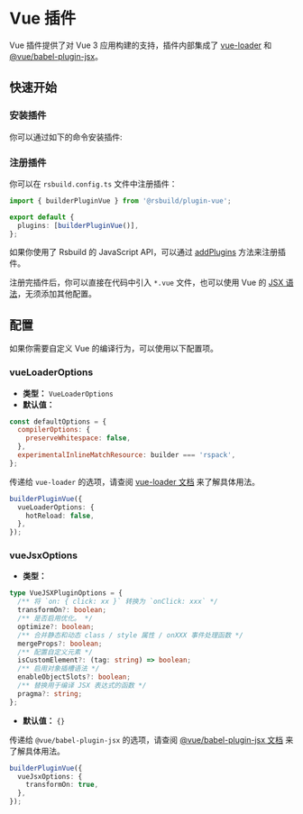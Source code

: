 # Vue 插件

Vue 插件提供了对 Vue 3 应用构建的支持，插件内部集成了 [vue-loader](https://vue-loader.vuejs.org/) 和 [@vue/babel-plugin-jsx](https://github.com/vuejs/babel-plugin-jsx)。

## 快速开始

### 安装插件

你可以通过如下的命令安装插件:


<PackageManagerTabs command="add @rsbuild/plugin-vue -D" />

### 注册插件

你可以在 `rsbuild.config.ts` 文件中注册插件：

```ts title="rsbuild.config.ts"
import { builderPluginVue } from '@rsbuild/plugin-vue';

export default {
  plugins: [builderPluginVue()],
};
```

如果你使用了 Rsbuild 的 JavaScript API，可以通过 [addPlugins](/api/javascript-api/builder-instance.html#builderaddplugins) 方法来注册插件。

注册完插件后，你可以直接在代码中引入 `*.vue` 文件，也可以使用 Vue 的 [JSX 语法](https://github.com/vuejs/babel-plugin-jsx)，无须添加其他配置。

## 配置

如果你需要自定义 Vue 的编译行为，可以使用以下配置项。

### vueLoaderOptions

- **类型：** `VueLoaderOptions`
- **默认值：**

```js
const defaultOptions = {
  compilerOptions: {
    preserveWhitespace: false,
  },
  experimentalInlineMatchResource: builder === 'rspack',
};
```

传递给 `vue-loader` 的选项，请查阅 [vue-loader 文档](https://vue-loader.vuejs.org/) 来了解具体用法。

```ts
builderPluginVue({
  vueLoaderOptions: {
    hotReload: false,
  },
});
```

### vueJsxOptions

- **类型：**

```ts
type VueJSXPluginOptions = {
  /** 将 `on: { click: xx }` 转换为 `onClick: xxx` */
  transformOn?: boolean;
  /** 是否启用优化。 */
  optimize?: boolean;
  /** 合并静态和动态 class / style 属性 / onXXX 事件处理函数 */
  mergeProps?: boolean;
  /** 配置自定义元素 */
  isCustomElement?: (tag: string) => boolean;
  /** 启用对象插槽语法 */
  enableObjectSlots?: boolean;
  /** 替换用于编译 JSX 表达式的函数 */
  pragma?: string;
};
```

- **默认值：** `{}`

传递给 `@vue/babel-plugin-jsx` 的选项，请查阅 [@vue/babel-plugin-jsx 文档](https://github.com/vuejs/babel-plugin-jsx) 来了解具体用法。

```ts
builderPluginVue({
  vueJsxOptions: {
    transformOn: true,
  },
});
```
